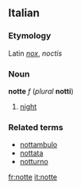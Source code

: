 ==Italian==
===Etymology===
Latin ''[[nox]]'', ''noctis''
===Noun===
'''notte''' ''f'' (''plural'' '''notti''')

#[[night]]

===Related terms===
*[[nottambulo]]
*[[nottata]]
*[[notturno]]

[[fr:notte]]
[[it:notte]]